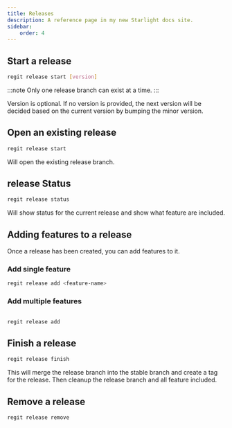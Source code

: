 ```yaml
---
title: Releases
description: A reference page in my new Starlight docs site.
sidebar:
    order: 4
---
```



<Graph client:load />

## Start a release

```bash
regit release start [version]
```

:::note
Only one release branch can exist at a time.
:::

Version is optional. If no version is provided, the next version will be decided based on the current version by bumping the minor version.

## Open an existing release

```bash
regit release start
```

Will open the existing release branch.

## release Status

```bash
regit release status
```

Will show status for the current release and show what feature are included.

## Adding features to a release

Once a release has been created, you can add features to it.

### Add single feature

```bash
regit release add <feature-name>
```

### Add multiple features

```bash

regit release add
```

## Finish a release

```bash
regit release finish
```

This will merge the release branch into the stable branch and create a tag for the release. Then cleanup the release branch and all feature included.

## Remove a release

```bash
regit release remove
```
